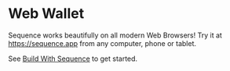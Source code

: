 # Web Wallet

Sequence works beautifully on all modern Web Browsers! Try it at https://sequence.app from any computer, phone or tablet.

See [Build With Sequence](/build-with-sequence/installation) to get started.
